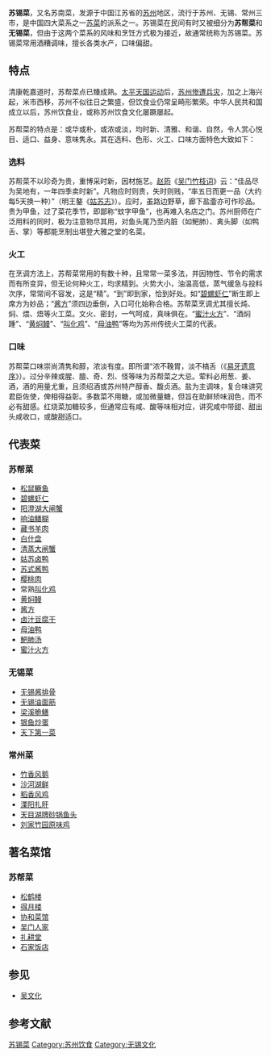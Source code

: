 {{中国菜}}
'''苏锡菜'''，又名苏南菜，发源于中国江苏省的[[苏州|苏州]]地区，流行于苏州、无锡、常州三市，是中国四大菜系之一[[苏菜|苏菜]]的派系之一。苏锡菜在民间有时又被细分为'''苏帮菜'''和'''无锡菜'''，但由于这两个菜系的风味和烹饪方式极为接近，故通常统称为苏锡菜。苏锡菜常用酒糟调味，擅长各类水产，口味偏甜。

==特点==
清康乾嘉道时，苏帮菜点已臻成熟。[[太平天国运动|太平天国运动]]后，[[庚申之劫|苏州惨遭兵灾]]，加之上海兴起，米市西移，苏州不似往日之繁盛，但饮食业仍常呈畸形繁荣。中华人民共和国成立以后，苏州饮食业，或称苏州饮食文化屡蹶屡起。

苏帮菜的特点是：或华或朴，或浓或淡，均时新、清雅、和谐、自然，令人赏心悦目、适口、益身、意味隽永。其在选料、色形、火工、口味方面特色大致如下：
=== 选料 ===
苏帮菜不以珍奇为贵，重博采时新，因材施艺。[[赵筠|赵筠]]《[[吴门竹枝词|吴门竹枝词]]》云：“佳品尽为吴地有，一年四季卖时新”。凡物应时则贵，失时则贱，“率五日而更一品（大约每5天换一种）”（明王鏊《[[姑苏志|姑苏志]]》）。应时，虽路边野草，廊下盐齑亦可作珍品。贵为甲鱼，过了菜花季节，即鄙称“蚊字甲鱼”，也再难入名店之门。苏州厨师在广泛用料的同时，极为注意物尽其用，对鱼头尾乃至内脏（如鲃肺）、禽头脚（如鸭舌、掌）等都能烹制出堪登大雅之堂的名菜。
=== 火工 ===
在烹调方法上，苏帮菜常用的有数十种，且常常一菜多法，并因物性、节令的需求而有所变异，但无论何种火工，均求精到。火势大小，油温高低，蒸气缓急与投料次序，常常间不容发，这是“精”。“到”即到家，恰到好处。如“[[碧螺虾仁|碧螺虾仁]]”断生即上席方为妙品；“[[酱方|酱方]]”须四边垂倒，入口可化始称合格。苏帮菜烹调尤其擅长炖、焖、煨、焐等火工菜。文火、密封，一气呵成，真味俱在。“[[蜜汁火方|蜜汁火方]]”、“酒焖踵”、“[[黄焖鳗|黄焖鳗]]”、“[[叫化鸡|叫化鸡]]”、“[[母油鸭|母油鸭]]”等均为苏州传统火工菜的代表。 
=== 口味 ===
苏帮菜口味崇尚清隽和醇，浓淡有度。即所谓“浓不鞔胃，淡不槁舌（《[[易牙遗意序|易牙遗意序]]》）。过分辛辣或腥、膻、奇、烈、怪等味为苏帮菜之大忌。荤料必用葱、姜、酒，酒的用量尤重，且须绍酒或苏州特产醇香、馥贞酒。盐为主调味，复合味讲究君臣佐使，俾相得益彰。多数菜不用糖，或加微量糖，但旨在助鲜矫味润色，而不必有甜感。红烧菜加糖较多，但通常应有咸、酸等味相对应，讲究咸中带甜、甜出头咸收口，或酸甜适口。

==代表菜==

===苏帮菜===
{{Divcol|cols=2}}
*[[松鼠鳜鱼|松鼠鳜鱼]]
*[[碧螺虾仁|碧螺虾仁]]
*[[阳澄湖大闸蟹|阳澄湖大闸蟹]]
*[[响油鳝糊|响油鳝糊]]
*[[藏书羊肉|藏书羊肉]]
*[[白什盘|白什盘]]
*[[清蒸大闸蟹|清蒸大闸蟹]]
*[[姑苏卤鸭|姑苏卤鸭]]
*[[酱鸭|苏式酱鸭]]
*[[樱桃肉|樱桃肉]]
*常熟[[叫化鸡|叫化鸡]]
*[[黄焖鳗|黄焖鳗]]
*[[酱方|酱方]]
*[[卤汁豆腐干|卤汁豆腐干]]
*[[母油鸭|母油鸭]]
*[[鲃肺汤|鲃肺汤]]
*[[蜜汁火方|蜜汁火方]]
{{Div col end}}

===无锡菜===
*[[无锡酱排骨|无锡酱排骨]]
*[[无锡油面筋|无锡油面筋]]
*[[梁溪脆鳝|梁溪脆鳝]]
*[[银鱼炒蛋|银鱼炒蛋]]
*[[天下第一菜|天下第一菜]]

===常州菜===
*[[竹香风鹅|竹香风鹅]]
*[[沙河湖鲜|沙河湖鲜]]
*[[稻香风鸡|稻香风鸡]]
*[[溧阳扎肝|溧阳扎肝]]
*[[天目湖牌砂锅鱼头|天目湖牌砂锅鱼头]]
*[[刘家竹园原味鸡|刘家竹园原味鸡]]

==著名菜馆==
===苏帮菜===
*[[松鹤楼|松鹤楼]]
*[[得月楼|得月楼]]
*[[协和菜馆|协和菜馆]]
*[[吴门人家|吴门人家]]
*[[礼耕堂|礼耕堂]]
*[[石家饭店|石家饭店]]

== 参见 ==
* [[吴文化|吴文化]]

== 参考文献 ==
{{Reflist}}

[[Category:苏锡菜|]]
[[Category:苏州饮食|Category:苏州饮食]]
[[Category:无锡文化|Category:无锡文化]]